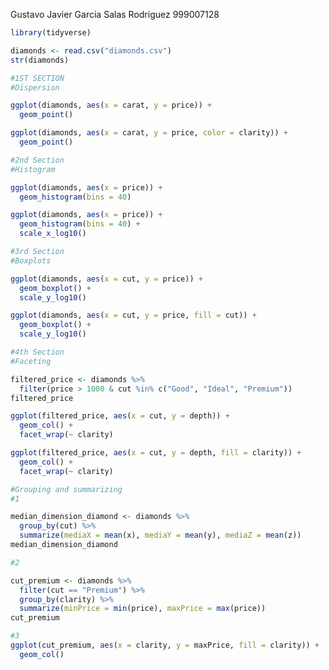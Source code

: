 Gustavo Javier Garcia Salas Rodriguez
999007128
```r
library(tidyverse)

diamonds <- read.csv("diamonds.csv")
str(diamonds)
```

```r
#1ST SECTION
#Dispersion

ggplot(diamonds, aes(x = carat, y = price)) +
  geom_point()
```
```r
ggplot(diamonds, aes(x = carat, y = price, color = clarity)) + 
  geom_point()
```

```r
#2nd Section
#Histogram

ggplot(diamonds, aes(x = price)) + 
  geom_histogram(bins = 40)
```
```r
ggplot(diamonds, aes(x = price)) +
  geom_histogram(bins = 40) +
  scale_x_log10()
```
```r
#3rd Section
#Boxplots

ggplot(diamonds, aes(x = cut, y = price)) + 
  geom_boxplot() +
  scale_y_log10()
```
```r
ggplot(diamonds, aes(x = cut, y = price, fill = cut)) + 
  geom_boxplot() +
  scale_y_log10()
```
```r
#4th Section
#Faceting

filtered_price <- diamonds %>%
  filter(price > 1000 & cut %in% c("Good", "Ideal", "Premium"))
filtered_price
```
```r
ggplot(filtered_price, aes(x = cut, y = depth)) + 
  geom_col() +
  facet_wrap(~ clarity)
```
```r
ggplot(filtered_price, aes(x = cut, y = depth, fill = clarity)) + 
  geom_col() +
  facet_wrap(~ clarity)
```
```r
#Grouping and summarizing
#1

median_dimension_diamond <- diamonds %>%
  group_by(cut) %>%
  summarize(mediaX = mean(x), mediaY = mean(y), mediaZ = mean(z))
median_dimension_diamond
```
```r
#2

cut_premium <- diamonds %>%
  filter(cut == "Premium") %>%
  group_by(clarity) %>%
  summarize(minPrice = min(price), maxPrice = max(price))
cut_premium
```
```r
#3
ggplot(cut_premium, aes(x = clarity, y = maxPrice, fill = clarity)) +
  geom_col()
```

